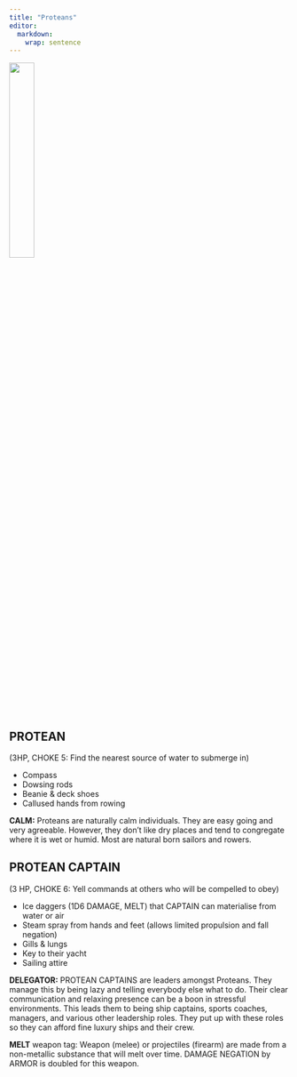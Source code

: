 ```yaml
---
title: "Proteans"
editor: 
  markdown: 
    wrap: sentence
---
```


![](images/Protean.png){width=30% fig-align="center"}

## PROTEAN {#protean}

(3HP, CHOKE 5: Find the nearest source of water to submerge in)

- Compass
- Dowsing rods
- Beanie & deck shoes
- Callused hands from rowing

__CALM:__ Proteans are naturally calm individuals. They are easy going and very agreeable. However, they don't like dry places and tend to congregate where it is wet or humid. Most are natural born sailors and rowers.

## PROTEAN CAPTAIN {#protean_captain}

(3 HP, CHOKE 6: Yell commands at others who will be compelled to obey)

- Ice daggers (1D6 DAMAGE, MELT) that CAPTAIN can materialise from water or air
- Steam spray from hands and feet (allows limited propulsion and fall negation)
- Gills & lungs
- Key to their yacht
- Sailing attire

__DELEGATOR:__ PROTEAN CAPTAINS are leaders amongst Proteans. They manage this by being lazy and telling everybody else what to do. Their clear communication and relaxing presence can be a boon in stressful environments. This leads them to being ship captains, sports coaches, managers, and various other leadership roles. They put up with these roles so they can afford fine luxury ships and their crew.

__MELT__ weapon tag: Weapon (melee) or projectiles (firearm) are made from a non-metallic substance that will melt over time. DAMAGE NEGATION by ARMOR is doubled for this weapon.